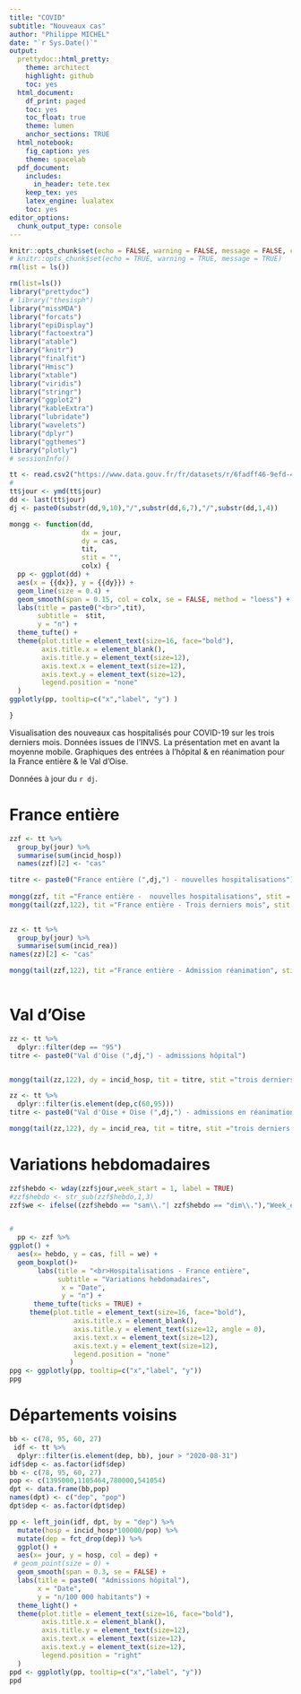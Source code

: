 ```yaml
---
title: "COVID"
subtitle: "Nouveaux cas"
author: "Philippe MICHEL"
date: "`r Sys.Date()`"
output:
  prettydoc::html_pretty:
    theme: architect
    highlight: github
    toc: yes
  html_document:
    df_print: paged
    toc: yes
    toc_float: true
    theme: lumen
    anchor_sections: TRUE
  html_notebook:
    fig_caption: yes
    theme: spacelab
  pdf_document:
    includes:
      in_header: tete.tex
    keep_tex: yes
    latex_engine: lualatex
    toc: yes  
editor_options:
  chunk_output_type: console
---
```


```r
knitr::opts_chunk$set(echo = FALSE, warning = FALSE, message = FALSE, cache = FALSE)
# knitr::opts_chunk$set(echo = TRUE, warning = TRUE, message = TRUE)
rm(list = ls())
```


```r
rm(list=ls())
library("prettydoc")
# library("thesisph")
library("missMDA")
library("forcats")
library("epiDisplay")
library("factoextra")
library("atable")
library("knitr")
library("finalfit")
library("Hmisc")
library("xtable")
library("viridis")
library("stringr")
library("ggplot2")
library("kableExtra")
library("lubridate")
library("wavelets")
library("dplyr")
library("ggthemes")
library("plotly")
# sessionInfo()
```


```r
tt <- read.csv2("https://www.data.gouv.fr/fr/datasets/r/6fadff46-9efd-4c53-942a-54aca783c30c", as.is = FALSE)
#
tt$jour <- ymd(tt$jour)
dd <- last(tt$jour)
dj <- paste0(substr(dd,9,10),"/",substr(dd,6,7),"/",substr(dd,1,4))
```

```r
mongg <- function(dd,
                  dx = jour,
                  dy = cas,
                  tit,
                  stit = "",
                  colx) {
  pp <- ggplot(dd) +
  aes(x = {{dx}}, y = {{dy}}) +
  geom_line(size = 0.4) +
  geom_smooth(span = 0.15, col = colx, se = FALSE, method = "loess") +
  labs(title = paste0("<br>",tit),
       subtitle =  stit,
       y = "n") +
  theme_tufte() +
  theme(plot.title = element_text(size=16, face="bold"),
        axis.title.x = element_blank(),
        axis.title.y = element_text(size=12),
        axis.text.x = element_text(size=12),
        axis.text.y = element_text(size=12),
        legend.position = "none"
  )
ggplotly(pp, tooltip=c("x","label", "y") )

}
```


Visualisation des nouveaux cas hospitalisés pour COVID-19 sur les trois derniers mois. Données issues de l'INVS. La présentation met en avant la moyenne mobile. Graphiques des entrées à l'hôpital & en réanimation pour la France entière & le Val d'Oise.

Données à jour du `r dj`.

# France entière



```r
zzf <- tt %>% 
  group_by(jour) %>%
  summarise(sum(incid_hosp))
  names(zzf)[2] <- "cas"

titre <- paste0("France entière (",dj,") - nouvelles hospitalisations")
 
mongg(zzf, tit ="France entière -  nouvelles hospitalisations", stit = "Depuis le début de l'épidémie", colx = "red") 
mongg(tail(zzf,122), tit ="France entière - Trois derniers mois", stit ="trois derniers mois",colx ="blue")
  
```


```r
zz <- tt %>% 
  group_by(jour) %>%
  summarise(sum(incid_rea))
names(zz)[2] <- "cas"

mongg(tail(zzf,122), tit ="France entière - Admission réanimation", stit ="trois derniers mois",colx ="red")
  
```

# Val d'Oise

```r
zz <- tt %>% 
  dplyr::filter(dep == "95")
titre <- paste0("Val d'Oise (",dj,") - admissions hôpital")


mongg(tail(zz,122), dy = incid_hosp, tit = titre, stit ="trois derniers mois",colx ="blue")
```


```r
zz <- tt %>% 
  dplyr::filter(is.element(dep,c(60,95)))
titre <- paste0("Val d'Oise + Oise (",dj,") - admissions en réanimation")

mongg(tail(zz,122), dy = incid_rea, tit = titre, stit ="trois derniers mois",colx ="red")

```

# Variations hebdomadaires

```r
zzf$hebdo <- wday(zzf$jour,week_start = 1, label = TRUE)
#zzf$hebdo <- str_sub(zzf$hebdo,1,3)
zzf$we <- ifelse((zzf$hebdo == "sam\\."| zzf$hebdo == "dim\\."),"Week_end", "Semaine")


#
  pp <- zzf %>% 
ggplot() +
  aes(x= hebdo, y = cas, fill = we) +
  geom_boxplot()+
       labs(title = "<br>Hospitalisations - France entière",
            subtitle = "Variations hebdomadaires",
             x = "Date",
             y = "n") +
      theme_tufte(ticks = TRUE) + 
     theme(plot.title = element_text(size=16, face="bold"), 
                axis.title.x = element_blank(),
                axis.title.y = element_text(size=12, angle = 0),
                axis.text.x = element_text(size=12), 
                axis.text.y = element_text(size=12),
                legend.position = "none" 
               ) 
ppg <- ggplotly(pp, tooltip=c("x","label", "y"))
ppg
```

# Départements voisins


```r
bb <- c(78, 95, 60, 27)
 idf <- tt %>% 
  dplyr::filter(is.element(dep, bb), jour > "2020-08-31") 
idf$dep <- as.factor(idf$dep)
bb <- c(78, 95, 60, 27)
pop <- c(1395000,1105464,780000,541054)
dpt <- data.frame(bb,pop)
names(dpt) <- c("dep", "pop")
dpt$dep <- as.factor(dpt$dep)

pp <- left_join(idf, dpt, by = "dep") %>% 
  mutate(hosp = incid_hosp*100000/pop) %>% 
  mutate(dep = fct_drop(dep)) %>% 
  ggplot() +
  aes(x= jour, y = hosp, col = dep) +
 # geom_point(size = 0) +
  geom_smooth(span = 0.3, se = FALSE) +
  labs(title = paste0( "Admissions hôpital"),
       x = "Date",
       y = "n/100 000 habitants") +
  theme_light() + 
  theme(plot.title = element_text(size=16, face="bold"), 
        axis.title.x = element_blank(), 
        axis.title.y = element_text(size=12),
        axis.text.x = element_text(size=12),
        axis.text.y = element_text(size=12),
        legend.position = "right" 
  ) 
ppd <- ggplotly(pp, tooltip=c("x","label", "y"))
ppd
```

